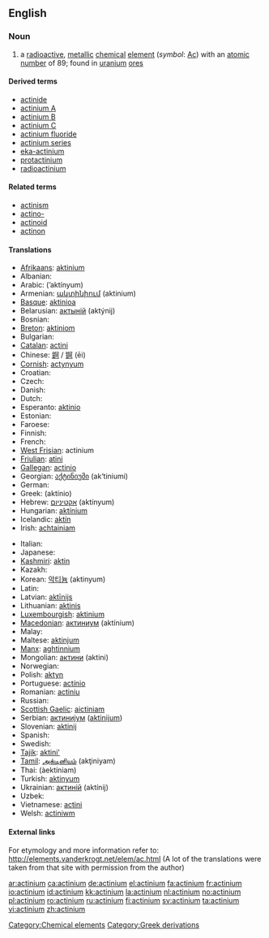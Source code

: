 {{see|Actinium}}
==English==
{{elements|Ac|radon|Ra|thorium|Th}}

===Noun===
{{en-noun|-}}
{{wikipedia}}

# a [[radioactive]], [[metallic]] [[chemical]] [[element]] (''symbol'': [[Ac]]) with an [[atomic number]] of 89; found in [[uranium]] [[ore]]s

====Derived terms====
* [[actinide]]
* [[actinium A]]
* [[actinium B]]
* [[actinium C]]
* [[actinium fluoride]]
* [[actinium series]]
* [[eka-actinium]]
* [[protactinium]]
* [[radioactinium]]

====Related terms====
* [[actinism]]
* [[actino-]]
* [[actinoid]]
* [[actinon]]

====Translations====
{{top}}
* [[Afrikaans]]: [[aktinium]]
* Albanian: {{t-|sq|aktin|xs=Albanian}}
* Arabic: {{Arab|[[اكتنيوم]]}} (’aktínyum) {{m}}
* Armenian: [[ակտինիում]] (aktinium)
* [[Basque]]: [[aktinioa]]
* Belarusian: [[актынiй]] (aktýnij) {{m}}
* Bosnian: {{t-|bs|aktinij}}
* [[Breton]]: [[aktiniom]]
* Bulgarian: {{t-|bg|актиний|m|tr=aktínij|sc=Cyrl}}
* [[Catalan]]: [[actini]]
* Chinese: [[錒]] / [[锕]] (ēi)
* [[Cornish]]: [[actynyum]]
* Croatian: {{t-|hr|aktinij}}
* Czech: {{t-|cs|actinium}}
* Danish: {{t-|da|actinium}}
* Dutch: {{t+|nl|actinium|n}}
* Esperanto: [[aktinio]]
* Estonian: {{t-|et|aktiinium}}
* Faroese: {{t-|fo|actinium|xs=Faroese}}
* Finnish: {{t+|fi|aktinium}}
* French: {{t+|fr|actinium|m}}
* [[West Frisian]]: actinium
* [[Friulian]]: [[atini]]
* [[Gallegan]]: [[actinio]]
* Georgian: [[აქტინიუმი]] (ak‘tiniumi)
* German: {{t+|de|Actinium|n}}
* Greek: {{t|el|ακτίνιο|n|sc=Grek}} (aktínio)
* Hebrew: [[אקטיניום]] (aktínyum)
* Hungarian: [[aktínium]]
* Icelandic: [[aktín]]
* Irish: [[achtainiam]]
{{mid}}
* Italian: {{t-|it|attinio|m}}
* Japanese: {{t+|ja|アクチニウム|tr=akuchiniumu|sc=Jpan}}
* [[Kashmiri]]: [[aktin]]
* Kazakh: {{t-|kk|актиний|tr=aktinii|sc=Cyrl|xs=Kazakh}}
* Korean: [[악티늄]] (aktinyum)
* Latin: {{t+|la|actinium}}
* Latvian: [[aktīnijs]]
* Lithuanian: [[aktinis]]
* [[Luxembourgish]]: [[aktinium]]
* [[Macedonian]]: [[актиниум]] (aktínium) {{m}}
* Malay: {{t-|ms|aktinium|xs=Malay}}
* Maltese: [[aktinjum]]
* [[Manx]]: [[aghtinnium]]
* Mongolian: [[актини]] (aktini)
* Norwegian: {{t+|no|actinium}}
* Polish: [[aktyn]] {{m}}
* Portuguese: [[actínio]] {{m}}
* Romanian: [[actiniu]] {{n}}
* Russian: {{t-|ru|актиний|m|tr=aktínij|sc=Cyrl}}
* [[Scottish Gaelic]]: [[aictiniam]]
* Serbian: [[актиниjум]] ([[aktinijum]]) {{m}}
* Slovenian: [[aktinij]]
* Spanish: {{t+|es|actinio|m}}
* Swedish: {{t+|sv|aktinium}}
* [[Tajik]]: [[aktini']]
* [[Tamil]]: [[அக்டினியம்]] (akţiniyam)
* Thai: {{Thai|[[แอกทิเนียม]]}} (àektíniam)
* Turkish: [[aktinyum]]
* Ukrainian: [[актинiй]] (aktínij) {{m}}
* Uzbek: {{t-|uz|актиний|tr=aktiniy|sc=Cyrl|xs=Uzbek}}
* Vietnamese: [[actini]]
* Welsh: [[actiniwm]]
{{bottom}}

====External links====
For etymology and more information refer to:
http://elements.vanderkrogt.net/elem/ac.html
(A lot of the translations were taken from that site with permission from the author)

[[Category:Chemical elements]]
[[Category:Greek derivations]]

[[ar:actinium]]
[[ca:actinium]]
[[de:actinium]]
[[el:actinium]]
[[fa:actinium]]
[[fr:actinium]]
[[io:actinium]]
[[id:actinium]]
[[kk:actinium]]
[[la:actinium]]
[[nl:actinium]]
[[no:actinium]]
[[pl:actinium]]
[[ro:actinium]]
[[ru:actinium]]
[[fi:actinium]]
[[sv:actinium]]
[[ta:actinium]]
[[vi:actinium]]
[[zh:actinium]]